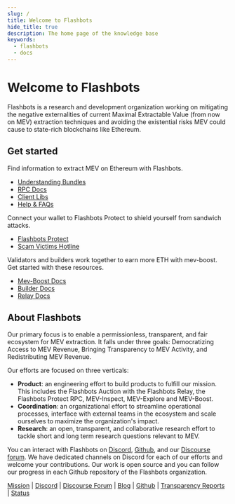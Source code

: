 ```yaml
---
slug: /
title: Welcome to Flashbots
hide_title: true
description: The home page of the knowledge base
keywords:
  - flashbots
  - docs
---
```



# Welcome to Flashbots

Flashbots is a research and development organization working on mitigating the negative externalities of current Maximal Extractable Value (from now on MEV) extraction techniques and avoiding the existential risks MEV could cause to state-rich blockchains like Ethereum.

## Get started

<Grid>
<GridBlock symbol="I." title="Searchers">

Find information to extract MEV on Ethereum with Flashbots.

- [Understanding Bundles](/flashbots-auction/searchers/advanced/understanding-bundles)<br/>
- [RPC Docs](/flashbots-auction/searchers/advanced/rpc-endpoint)<br/>
- [Client Libs](/flashbots-auction/searchers/libraries/ethers-js-provider)<br/>
- [Help & FAQs](https://collective.flashbots.net/tags/c/searchers/12/question)

</GridBlock>
<GridBlock symbol="II." title="Eth Users">

Connect your wallet to Flashbots Protect to shield yourself from sandwich attacks.

- [Flashbots Protect](/flashbots-protect/rpc/quick-start)
- [Scam Victims Hotline](https://whitehat.flashbots.net)

</GridBlock>
<GridBlock symbol="III." title="Validators, Builders & Relayers">

Validators and builders work together to earn more ETH with mev-boost. Get started with these resources.

- [Mev-Boost Docs](/flashbots-mev-boost/introduction)<br/>
- [Builder Docs](/flashbots-mev-boost/block%20builders)<br/>
- [Relay Docs](/flashbots-mev-boost/relays)

</GridBlock>
</Grid>

## About Flashbots

Our primary focus is to enable a permissionless, transparent, and fair ecosystem for MEV extraction. It falls under three goals: Democratizing Access to MEV Revenue, Bringing Transparency to MEV Activity, and Redistributing MEV Revenue.

Our efforts are focused on three verticals:

- **Product**: an engineering effort to build products to fulfill our mission. This includes the Flashbots Auction with the Flashbots Relay, the Flashbots Protect RPC, MEV-Inspect, MEV-Explore and MEV-Boost.
- **Coordination**: an organizational effort to streamline operational processes, interface with external teams in the ecosystem and scale ourselves to maximize the organization's impact.
- **Research**: an open, transparent, and collaborative research effort to tackle short and long term research questions relevant to MEV.

You can interact with Flashbots on [Discord](https://discord.gg/7hvTycdNcK), [Github](https://github.com/flashbots/pm), and our [Discourse forum](https://collective.flashbots.net/). We have dedicated channels on Discord for each of our efforts and welcome your contributions. Our work is open source and you can follow our progress in each Github repository of the Flashbots organization.

[Mission](https://writings.flashbots.net/writings/frontrunning-mev-crisis) | [Discord](https://discord.gg/7hvTycdNcK) | [Discourse Forum](https://collective.flashbots.net/) | [Blog](https://writings.flashbots.net) | [Github](https://github.com/flashbots/pm) | [Transparency Reports](https://writings.flashbots.net/writings/tags/transparency-report) | [Status](https://status.flashbots.net)
